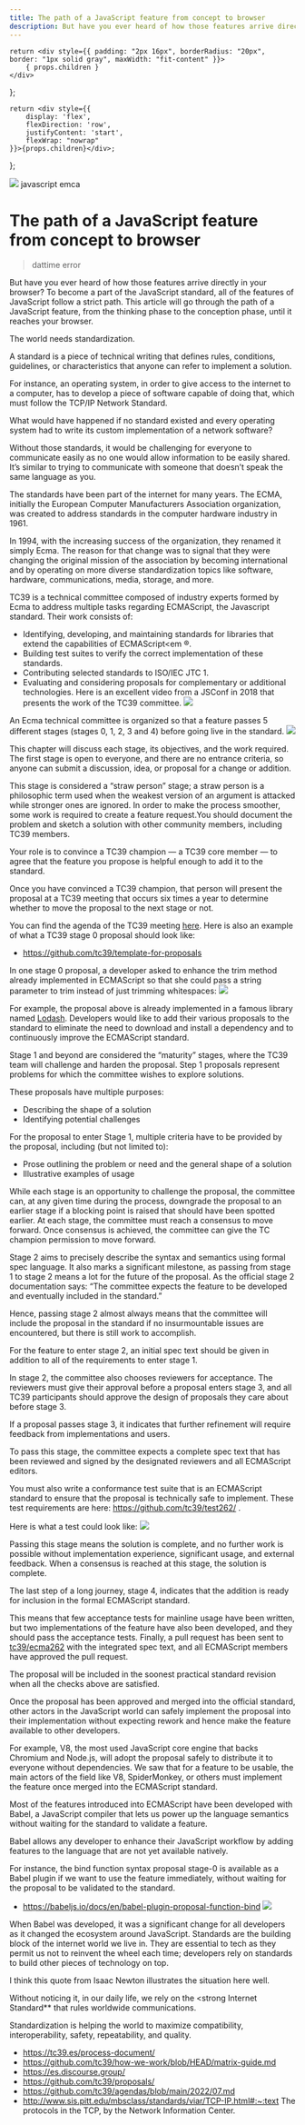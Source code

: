 ```yaml
---
title: The path of a JavaScript feature from concept to browser
description: But have you ever heard of how those features arrive directly in your browser? To become a part of the JavaScript standard, all of the features of JavaScript follow a strict path.
---
```


    return <div style={{ padding: "2px 16px", borderRadius: "20px", border: "1px solid gray", maxWidth: "fit-content" }}>
        { props.children }
    </div>
};

    return <div style={{
        display: 'flex',
        flexDirection: 'row',
        justifyContent: 'start',
        flexWrap: "nowrap"
    }}>{props.children}</div>;

};

<link rel="canonical" href="https://code.pieces.app/blog/the-path-of-a-javascript-feature-from-concept-to-browser" />

![](https://uploads-ssl.webflow.com/6143afec68f555387049efb3/630638b1a7ad23587babc478_emca_e2bd8ab6534aefb56d5f144eb012901a_2000.png)
<GridFlexRow><Tag>javascript</Tag> <Tag>emca</Tag></GridFlexRow>

# The path of a JavaScript feature from concept to browser
> dattime error

But have you ever heard of how those features arrive directly in your browser? To become a part of the JavaScript standard, all of the features of JavaScript follow a strict path.
This article will go through the path of a JavaScript feature, from the thinking phase to the conception phase, until it reaches your browser.

The world needs standardization.

A standard is a piece of technical writing that defines rules, conditions, guidelines, or characteristics that anyone can refer to implement a solution.

For instance, an operating system, in order to give access to the internet to a computer, has to develop a piece of software capable of doing that, which must follow the TCP/IP Network Standard.

What would have happened if no standard existed and every operating system had to write its custom implementation of a network software?

Without those standards, it would be challenging for everyone to communicate easily as no one would allow information to be easily shared. It’s similar to trying to communicate with someone that doesn’t speak the same language as you.

The standards have been part of the internet for many years. The ECMA, initially the European Computer Manufacturers Association organization, was created to address standards in the computer hardware industry in 1961.

In 1994, with the increasing success of the organization, they renamed it simply Ecma. The reason for that change was to signal that they were changing the original mission of the association by becoming international and by operating on more diverse standardization topics like software, hardware, communications, media, storage, and more.

TC39 is a technical committee composed of industry experts formed by Ecma to address multiple tasks regarding ECMAScript, the Javascript standard. Their work consists of:
- Identifying, developing, and maintaining standards for libraries that extend the capabilities of ECMAScript<em ®.
- Building test suites to verify the correct implementation of these standards.
- Contributing selected standards to ISO/IEC JTC 1.
- Evaluating and considering proposals for complementary or additional technologies.
Here is an excellent video from a JSConf in 2018 that presents the work of the TC39 committee.
![](https://uploads-ssl.webflow.com/embed/Hj5q8uyqGYc?feature=oembed)

An Ecma technical committee is organized so that a feature passes 5 different stages (stages 0, 1, 2, 3 and 4) before going live in the standard.
![](https://uploads-ssl.webflow.com/6143afec68f555387049efb3/630638b3a7ad23b82dabc4fb_image5_a65e3e56e1caeed53fed15ab16d48284_800.png)

This chapter will discuss each stage, its objectives, and the work required.
The first stage is open to everyone, and there are no entrance criteria, so anyone can submit a discussion, idea, or proposal for a change or addition.

This stage is considered a “straw person” stage; a straw person is a philosophic term used when the weakest version of an argument is attacked while stronger ones are ignored.
In order to make the process smoother, some work is required to create a feature request.You should document the problem and sketch a solution with other community members, including TC39 members.

Your role is to convince a TC39 champion — a TC39 core member — to agree that the feature you propose is helpful enough to add it to the standard.

Once you have convinced a TC39 champion, that person will present the proposal at a TC39 meeting that occurs six times a year to determine whether to move the proposal to the next stage or not.

You can find the agenda of the TC39 meeting <a href="https://github.com/tc39/agendas/" target="_blank">here</a>.
Here is also an example of what a TC39 stage 0 proposal should look like:

- <a href="https://github.com/tc39/template-for-proposals" target="_blank" >https://github.com/tc39/template-for-proposals</a>

In one stage 0 proposal, a developer asked to enhance the trim method already implemented in ECMAScript so that she could pass a string parameter to trim instead of just trimming whitespaces:
![](https://uploads-ssl.webflow.com/6143afec68f555387049efb3/630638b2a7ad23e345abc4d3_codeblock1_34d5b9cd4dfcd82b36cdbeb1aa8f5164_800.png)

For example, the proposal above is already implemented in a famous library named <a href="https://lodash.com/docs/4.17.15#trim" target="_blank">Lodash</a>.
Developers would like to add their various proposals to the standard to eliminate the need to download and install a dependency and to continuously improve the ECMAScript standard.

Stage 1 and beyond are considered the “maturity” stages, where the TC39 team will challenge and harden the proposal.
Step 1 proposals represent problems for which the committee wishes to explore solutions.

These proposals have multiple purposes:
- Describing the shape of a solution
- Identifying potential challenges

For the proposal to enter Stage 1, multiple criteria have to be provided by the proposal, including (but not limited to):
- Prose outlining the problem or need and the general shape of a solution
- Illustrative examples of usage

While each stage is an opportunity to challenge the proposal, the committee can, at any given time during the process, downgrade the proposal to an earlier stage if a blocking point is raised that should have been spotted earlier.
At each stage, the committee must reach a consensus to move forward. Once consensus is achieved, the committee can give the TC champion permission to move forward.

Stage 2 aims to precisely describe the syntax and semantics using formal spec language.
It also marks a significant milestone, as passing from stage 1 to stage 2 means a lot for the future of the proposal. As the official stage 2 documentation says: “The committee expects the feature to be developed and eventually included in the standard.”

Hence, passing stage 2 almost always means that the committee will include the proposal in the standard if no insurmountable issues are encountered, but there is still work to accomplish.

For the feature to enter stage 2, an initial spec text should be given in addition to all of the requirements to enter stage 1.

In stage 2, the committee also chooses reviewers for acceptance. The reviewers must give their approval before a proposal enters stage 3, and all TC39 participants should approve the design of proposals they care about before stage 3.

If a proposal passes stage 3, it indicates that further refinement will require feedback from implementations and users.

To pass this stage, the committee expects a complete spec text that has been reviewed and signed by the designated reviewers and all ECMAScript editors.

You must also write a conformance test suite that is an ECMAScript standard to ensure that the proposal is technically safe to implement. These test requirements are here: <a href="https://github.com/tc39/test262/" target="_blank"> https://github.com/tc39/test262/ </a>.

Here is what a test could look like:
![](https://uploads-ssl.webflow.com/6143afec68f555387049efb3/630638b2a7ad234f44abc4f0_code3_16766b3346025abcfd8f531fcad58874_800.png)

Passing this stage means the solution is complete, and no further work is possible without implementation experience, significant usage, and external feedback.
When a consensus is reached at this stage, the solution is complete.

The last step of a long journey, stage 4, indicates that the addition is ready for inclusion in the formal ECMAScript standard.

This means that few acceptance tests for mainline usage have been written, but two implementations of the feature have also been developed, and they should pass the acceptance tests. Finally, a pull request has been sent to <a href="https://github.com/tc39/ecma262" target="_blank">tc39/ecma262</a> with the integrated spec text, and all ECMAScript members have approved the pull request.

The proposal will be included in the soonest practical standard revision when all the checks above are satisfied.

Once the proposal has been approved and merged into the official standard, other actors in the JavaScript world can safely implement the proposal into their implementation without expecting rework and hence make the feature available to other developers.

For example, V8, the most used JavaScript core engine that backs Chromium and Node.js, will adopt the proposal safely to distribute it to everyone without dependencies.
We saw that for a feature to be usable, the main actors of the field like V8, SpiderMonkey, or others must implement the feature once merged into the ECMAScript standard.

Most of the features introduced into ECMAScript have been developed with Babel, a JavaScript compiler that lets us power up the language semantics without waiting for the standard to validate a feature.

Babel allows any developer to enhance their JavaScript workflow by adding features to the language that are not yet available natively.

For instance, the bind function syntax proposal stage-0 is available as a Babel plugin if we want to use the feature immediately, without waiting for the proposal to be validated to the standard.
- <a href="https://babeljs.io/docs/en/babel-plugin-proposal-function-bind" target="_blank"> https://babeljs.io/docs/en/babel-plugin-proposal-function-bind</a>
![](https://uploads-ssl.webflow.com/6143afec68f555387049efb3/630638b2a7ad234a46abc4eb_code4_ec8677712660eeca2c7c7339fd74fd8b_800.png)

When Babel was developed, it was a significant change for all developers as it changed the ecosystem around JavaScript.
Standards are the building block of the internet world we live in. They are essential to tech as they permit us not to reinvent the wheel each time; developers rely on standards to build other pieces of technology on top.

I think this quote from Isaac Newton illustrates the situation here well.

Without noticing it, in our daily life, we rely on the <strong Internet Standard** that rules worldwide communications.

Standardization is helping the world to maximize compatibility, interoperability, safety, repeatability, and quality.
- <a href="https://tc39.es/process-document/" target="_blank" >https://tc39.es/process-document/</a>
- <a href="https://github.com/tc39/how-we-work/blob/HEAD/matrix-guide.md" target="_blank"> https://github.com/tc39/how-we-work/blob/HEAD/matrix-guide.md</a>
- <a href="https://es.discourse.group/" target="_blank" >https://es.discourse.group/</a>
- <a href="https://github.com/tc39/proposals/" target="_blank" >https://github.com/tc39/proposals/</a>
- <a href="https://github.com/tc39/agendas/blob/main/2022/07.md" target="_blank" >https://github.com/tc39/agendas/blob/main/2022/07.md</a>
- <a href="http://www.sis.pitt.edu/mbsclass/standards/viar/TCP-IP.html#:~:text=The" target="_blank"> http://www.sis.pitt.edu/mbsclass/standards/viar/TCP-IP.html#:~:text </a>The protocols in the TCP, by the Network Information Center.
